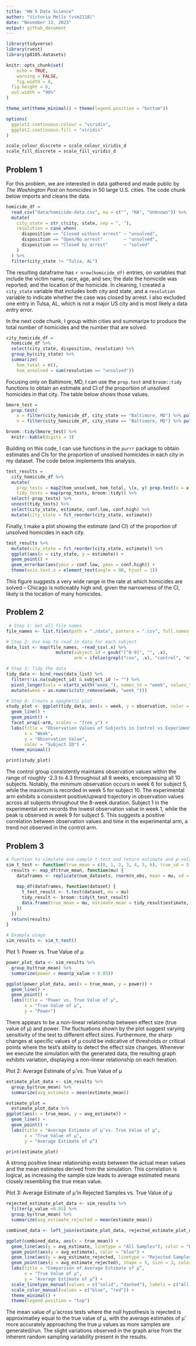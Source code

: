 ```yaml
---
title: "HW 5 Data Science"
author: "Victoria Mello (vsm2118)"
date: "November 13, 2023"
output: github_document
---
```


```r
library(tidyverse)
library(rvest)
library(p8105.datasets)

knitr::opts_chunk$set(
	echo = TRUE,
	warning = FALSE,
	fig.width = 8, 
  fig.height = 6,
  out.width = "90%"
)

theme_set(theme_minimal() + theme(legend.position = "bottom"))

options(
  ggplot2.continuous.colour = "viridis",
  ggplot2.continuous.fill = "viridis"
)

scale_colour_discrete = scale_colour_viridis_d
scale_fill_discrete = scale_fill_viridis_d
```


## Problem 1

For this problem, we are interested in data gathered and made public by _The Washington Post_ on homicides in 50 large U.S. cities. The code chunk below imports and cleans the data.

```r
homicide_df = 
  read_csv("data/homicide-data.csv", na = c("", "NA", "Unknown")) %>%
  mutate(
    city_state = str_c(city, state, sep = ", "),
    resolution = case_when(
      disposition == "Closed without arrest" ~ "unsolved",
      disposition == "Open/No arrest"        ~ "unsolved",
      disposition == "Closed by arrest"      ~ "solved"
    )
  ) %>% 
  filter(city_state != "Tulsa, AL") 
```

The resulting dataframe has `r nrow(homicide_df)` entries, on variables that include the victim name, race, age, and sex; the date the homicide was reported; and the location of the homicide. In cleaning, I created a `city_state` variable that includes both city and state, and a `resolution` variable to indicate whether the case was closed by arrest. I also excluded one entry in Tulsa, AL, which is not a major US city and is most likely a data entry error. 

In the next code chunk, I group within cities and summarize to produce the total number of homicides and the number that are solved. 

```r
city_homicide_df = 
  homicide_df %>% 
  select(city_state, disposition, resolution) %>% 
  group_by(city_state) %>% 
  summarize(
    hom_total = n(),
    hom_unsolved = sum(resolution == "unsolved"))
```

Focusing only on Baltimore, MD, I can use the `prop.test` and `broom::tidy` functions to obtain an estimate and CI of the proportion of unsolved homicides in that city. The table below shows those values.

```r
bmore_test = 
  prop.test(
    x = filter(city_homicide_df, city_state == "Baltimore, MD") %>% pull(hom_unsolved),
    n = filter(city_homicide_df, city_state == "Baltimore, MD") %>% pull(hom_total)) 

broom::tidy(bmore_test) %>% 
  knitr::kable(digits = 3)
```

Building on this code, I can use functions in the `purrr` package to obtain estimates and CIs for the proportion of unsolved homicides in each city in my dataset. The code below implements this analysis. 

```r
test_results = 
  city_homicide_df %>% 
  mutate(
    prop_tests = map2(hom_unsolved, hom_total, \(x, y) prop.test(x = x, n = y)),
    tidy_tests = map(prop_tests, broom::tidy)) %>% 
  select(-prop_tests) %>% 
  unnest(tidy_tests) %>% 
  select(city_state, estimate, conf.low, conf.high) %>% 
  mutate(city_state = fct_reorder(city_state, estimate))
```

Finally, I make a plot showing the estimate (and CI) of the proportion of unsolved homicides in each city.

```r
test_results %>% 
  mutate(city_state = fct_reorder(city_state, estimate)) %>% 
  ggplot(aes(x = city_state, y = estimate)) + 
  geom_point() + 
  geom_errorbar(aes(ymin = conf.low, ymax = conf.high)) + 
  theme(axis.text.x = element_text(angle = 90, hjust = 1))
```

This figure suggests a very wide range in the rate at which homicides are solved -- Chicago is noticeably high and, given the narrowness of the CI, likely is the location of many homicides. 



## Problem 2

```r
 # Step 1: Get all file names
file_names <- list.files(path = "./data", pattern = ".csv", full.names = TRUE)

# Step 2: Use map to read in data for each subject
data_list <- map(file_names, ~read_csv(.x) %>%
                   mutate(subject_id = gsub("[^0-9]", "", .x),
                          arm = ifelse(grepl("con", .x), "control", "experimental")))

# Step 3: Tidy the data
tidy_data <- bind_rows(data_list) %>% 
  filter(!is.na(subject_id) & subject_id != "") %>%
  pivot_longer(cols = starts_with("week_"), names_to = "week", values_to = "observation") %>%
  mutate(week = as.numeric(str_remove(week, "week_")))

# Step 4: Create a spaghetti plot
study_plot <- ggplot(tidy_data, aes(x = week, y = observation, color = factor(subject_id), group = interaction(subject_id, arm))) +
  geom_line() +
  geom_point() +
  facet_wrap(~arm, scales = "free_y") + 
  labs(title = "Observation Values of Subjects in Control vs Experimental Study Arms Over 8 Weeks",
       x = "Week",
       y = "Observation Value",
       color = "Subject ID") +
  theme_minimal()

print(study_plot)
```

The control group consistently maintains observation values within the range of roughly -2.3 to 4.3 throughout all 8 weeks, encompassing all 10 subjects. Notably, the minimum observation occurs in week 6 for subject 5, while the maximum is recorded in week 5 for subject 10. The experimental arm exhibits a consistent positive/upward trajectory in observation values across all subjects throughout the 8-week duration. Subject 1 in the experimental arm records the lowest observation value in week 1, while the peak is observed in week 9 for subject 5. This suggests a positive correlation between observation values and time in the experimental arm, a trend not observed in the control arm.


## Problem 3

```r
# Function to simulate one-sample t-test and return estimate and p-value
sim_t_test <- function(true_mean = c(0, 1, 2, 3, 4, 5, 6), true_sd = 5, n_obs = 30, num_datasets = 5000) {
  results <- map_df(true_mean, function(mu) {
    dataframes <- replicate(num_datasets, rnorm(n_obs, mean = mu, sd = true_sd), simplify = FALSE)
  
    map_df(dataframes, function(dataset) {
      t_test_result <- t.test(dataset, mu = mu)
      tidy_result <- broom::tidy(t_test_result)
      data.frame(true_mean = mu, estimate_mean = tidy_result$estimate, p_value = tidy_result$p.value)
    })
  })
  return(results)
}

# Example usage
sim_results <- sim_t_test()
```


Plot 1: Power vs. True Value of μ
```r
power_plot_data <- sim_results %>%
  group_by(true_mean) %>%
  summarize(power = mean(p_value < 0.05))

ggplot(power_plot_data, aes(x = true_mean, y = power)) +
  geom_line() +
  geom_point() +  
  labs(title = "Power vs. True Value of μ",
       x = "True Value of μ",
       y = "Power")

```

There appears to be a non-linear relationship between effect size (true value of μ) and power. The fluctuations shown by the plot suggest varying sensitivity of the test to different effect sizes. Furthermore, the sharp changes at specific values of μ could be indicative of thresholds or critical points where the test's ability to detect the effect size changes. Whenever we execute the simulation with the generated data, the resulting graph exhibits variation, displaying a non-linear relationship on each iteration.



Plot 2: Average Estimate of μ̂ vs. True Value of μ
```r
estimate_plot_data <- sim_results %>%
  group_by(true_mean) %>%
  summarize(avg_estimate = mean(estimate_mean))

estimate_plot =
  estimate_plot_data %>% 
ggplot(aes(x = true_mean, y = avg_estimate)) +
  geom_line() +
  geom_point() + 
  labs(title = "Average Estimate of μ̂ vs. True Value of μ",
       x = "True Value of μ",
       y = "Average Estimate of μ̂")

print(estimate_plot)
```

A strong positive linear relationship exists between the actual mean values and the mean estimates derived from the simulation. This correlation is logical, as increasing the sample size leads to average estimated means closely resembling the true mean value.


Plot 3: Average Estimate of μ̂ in Rejected Samples vs. True Value of μ
```r
rejected_estimate_plot_data <- sim_results %>%
  filter(p_value <0.05) %>% 
  group_by(true_mean) %>%
  summarize(avg_estimate_rejected = mean(estimate_mean))

combined_data <- left_join(estimate_plot_data, rejected_estimate_plot_data, by = "true_mean")

ggplot(combined_data, aes(x = true_mean)) +
  geom_line(aes(y = avg_estimate, linetype = "All Samples"), color = "blue") +
  geom_point(aes(y = avg_estimate), color = "blue") +  
  geom_line(aes(y = avg_estimate_rejected, linetype = "Rejected Samples"), color = "red") +
  geom_point(aes(y = avg_estimate_rejected), shape = 5, size = 3, color = "red") +  
  labs(title = "Comparison of Average Estimate of μ̂",
       x = "True Value of μ",
       y = "Average Estimate of μ̂") +
  scale_linetype_manual(values = c("solid", "dashed"), labels = c("All Samples", "Rejected Samples")) +
  scale_color_manual(values = c("blue", "red")) +  
  theme_minimal() +  
  theme(legend.position = "top")  
```

The mean value of μ̂ across tests where the null hypothesis is rejected is approximatley equal to the true value of μ, with the average estimates of μ̂ more accurately approaching the true μ values as more samples are generated/run. The slight variations observed in the graph arise from the inherent random sampling variability present in the results.


